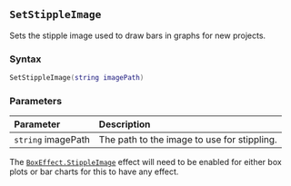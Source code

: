 ::: {.minipage data-latex="{\textwidth}"}
## `SetStippleImage`

Sets the stipple image\index{images!stippling} used to draw bars in graphs for new projects.

### Syntax {-}

``` .lua
SetStippleImage(string imagePath)
```

### Parameters {-}

**Parameter** | **Description**
| :-- | :-- |
| `string` imagePath | The path to the image to use for stippling. |

:::: {.notesection data-latex=""}
The [`BoxEffect.StippleImage`](#boxeffect) effect will need to be enabled for either box plots or bar charts for this to have any effect.
::::
:::
